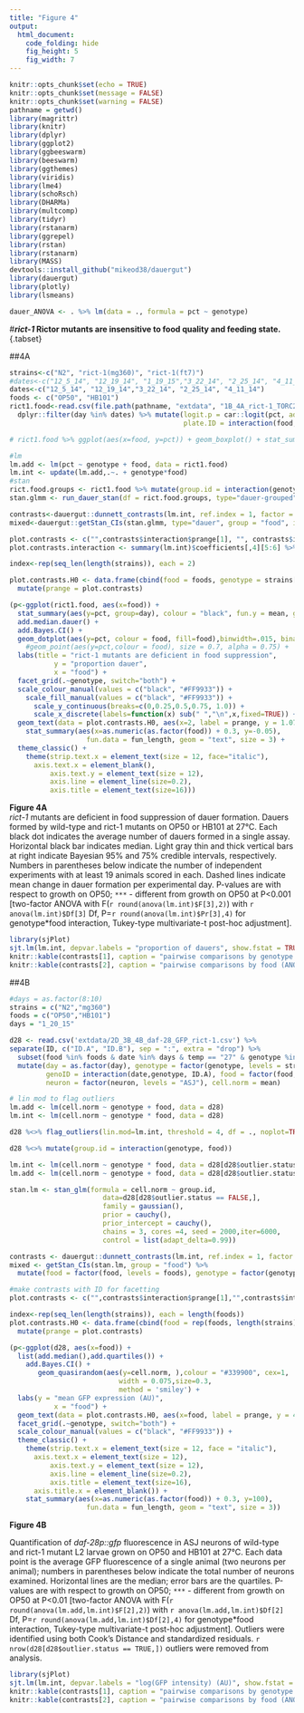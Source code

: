 ```yaml
---
title: "Figure 4"
output:
  html_document:
    code_folding: hide
    fig_height: 5
    fig_width: 7
---
```


```r
knitr::opts_chunk$set(echo = TRUE)
knitr::opts_chunk$set(message = FALSE)
knitr::opts_chunk$set(warning = FALSE)
pathname = getwd()
library(magrittr)
library(knitr)
library(dplyr)
library(ggplot2)
library(ggbeeswarm)
library(beeswarm)
library(ggthemes)
library(viridis)
library(lme4)
library(schoRsch)
library(DHARMa)
library(multcomp)
library(tidyr)
library(rstanarm)
library(ggrepel)
library(rstan)
library(rstanarm)
library(MASS)
devtools::install_github("mikeod38/dauergut")
library(dauergut)
library(plotly)
library(lsmeans)

dauer_ANOVA <- . %>% lm(data = ., formula = pct ~ genotype)
```


#__*rict-1* Rictor mutants are insensitive to food quality and feeding state. __{.tabset}

##4A

```r
strains<-c("N2", "rict-1(mg360)", "rict-1(ft7)")
#dates<-c("12_5_14", "12_19_14", "1_19_15","3_22_14", "2_25_14", "4_11_14")
dates<-c("12_5_14", "12_19_14","3_22_14", "2_25_14", "4_11_14")
foods <- c("OP50", "HB101")
rict1.food<-read.csv(file.path(pathname, "extdata", "1B_4A_rict-1_TORC2.csv"), header=TRUE) %>% format_dauer(p.dauer = "exclude") %>%
  dplyr::filter(day %in% dates) %>% mutate(logit.p = car::logit(pct, adjust=0.01), 
                                           plate.ID = interaction(food, plateID))

# rict1.food %>% ggplot(aes(x=food, y=pct)) + geom_boxplot() + stat_summary(aes(y=pct, group=day, colour = day), fun.y = mean, geom = "line") + facet_grid(.~genotype)

#lm
lm.add <- lm(pct ~ genotype + food, data = rict1.food)
lm.int <- update(lm.add,.~. + genotype*food)
#stan
rict.food.groups <- rict1.food %>% mutate(group.id = interaction(genotype, food))
stan.glmm <- run_dauer_stan(df = rict.food.groups, type="dauer-grouped", group = "food", intercept = FALSE)

```


```r
contrasts<-dauergut::dunnett_contrasts(lm.int, ref.index = 1, factor = "genotype", interaction = "food")
mixed<-dauergut::getStan_CIs(stan.glmm, type="dauer", group = "food", intercept = FALSE)

plot.contrasts <- c("",contrasts$interaction$prange[1], "", contrasts$interaction$prange[2], "", contrasts$interaction$prange[3])
plot.contrasts.interaction <- summary(lm.int)$coefficients[,4][5:6] %>% data.frame() %>% mutate(p.value = c(.[[1]],.[[2]]), genotype = strains[2:3]) %>% dauergut::prange()

index<-rep(seq_len(length(strains)), each = 2)

plot.contrasts.H0 <- data.frame(cbind(food = foods, genotype = strains[index])) %>%
  mutate(prange = plot.contrasts)

(p<-ggplot(rict1.food, aes(x=food)) +
  stat_summary(aes(y=pct, group=day), colour = "black", fun.y = mean, geom = "line", alpha = 0.2, linetype = 2) +
  add.median.dauer() +
  add.Bayes.CI() +
  geom_dotplot(aes(y=pct, colour = food, fill=food),binwidth=.015, binaxis="y", position="dodge", stackdir="center", size =.3) +
    #geom_point(aes(y=pct,colour = food), size = 0.7, alpha = 0.75) +
  labs(title = "rict-1 mutants are deficient in food suppression",
           y = "proportion dauer",
           x = "food") +
  facet_grid(.~genotype, switch="both") +
  scale_colour_manual(values = c("black", "#FF9933")) +
    scale_fill_manual(values = c("black", "#FF9933")) +
      scale_y_continuous(breaks=c(0,0.25,0.5,0.75, 1.0)) +
      scale_x_discrete(labels=function(x) sub(" ","\n",x,fixed=TRUE)) +
  geom_text(data = plot.contrasts.H0, aes(x=2, label = prange, y = 1.075, group = NULL), size = 4) +
    stat_summary(aes(x=as.numeric(as.factor(food)) + 0.3, y=-0.05),
                   fun.data = fun_length, geom = "text", size = 3) +
  theme_classic() + 
    theme(strip.text.x = element_text(size = 12, face="italic"),
      axis.text.x = element_blank(),
          axis.text.y = element_text(size = 12),
          axis.line = element_line(size=0.2),
          axis.title = element_text(size=16)))
```

**Figure 4A**  
_rict-1_ mutants are deficient in food suppression of dauer formation. Dauers formed by wild-type and rict-1 mutants on OP50 or HB101 at 27°C. Each black dot indicates the average number of dauers formed in a single assay. Horizontal black bar indicates median. Light gray thin and thick vertical bars at right indicate Bayesian 95% and 75% credible intervals, respectively. Numbers in parentheses below indicate the number of independent experiments with at least 19 animals scored in each. Dashed lines indicate mean change in dauer formation per experimental day. P-values are with respect to growth on OP50; `***` - different from growth on OP50 at P<0.001 [two-factor ANOVA with F(`r round(anova(lm.int)$F[3],2)`) with `r anova(lm.int)$Df[3]` Df, P=`r round(anova(lm.int)$Pr[3],4)` for genotype*food interaction, Tukey-type multivariate-t post-hoc adjustment].



```r
library(sjPlot)
sjt.lm(lm.int, depvar.labels = "proportion of dauers", show.fstat = TRUE)
knitr::kable(contrasts[1], caption = "pairwise comparisons by genotype (ANOVA)")
knitr::kable(contrasts[2], caption = "pairwise comparisons by food (ANOVA)")
```

##4B

```r
#days = as.factor(8:10)
strains = c("N2","mg360")
foods = c("OP50","HB101")
days = "1_20_15"

d28 <- read.csv('extdata/2D_3B_4B_daf-28_GFP_rict-1.csv') %>%
separate(ID, c("ID.A", "ID.B"), sep = ":", extra = "drop") %>%
  subset(food %in% foods & date %in% days & temp == "27" & genotype %in% strains & pheromone == 0 & neuron == "ASJ") %>% 
  mutate(day = as.factor(day), genotype = factor(genotype, levels = strains),
         genoID = interaction(date,genotype, ID.A), food = factor(food, levels = foods), 
         neuron = factor(neuron, levels = "ASJ"), cell.norm = mean)

# lin mod to flag outliers
lm.add <- lm(cell.norm ~ genotype + food, data = d28)
lm.int <- lm(cell.norm ~ genotype * food, data = d28)

d28 %<>% flag_outliers(lin.mod=lm.int, threshold = 4, df = ., noplot=TRUE)

d28 %<>% mutate(group.id = interaction(genotype, food))

lm.int <- lm(cell.norm ~ genotype * food, data = d28[d28$outlier.status == FALSE,])
lm.add <- lm(cell.norm ~ genotype + food, data = d28[d28$outlier.status == FALSE,])

stan.lm <- stan_glm(formula = cell.norm ~ group.id,
                       data=d28[d28$outlier.status == FALSE,],
                       family = gaussian(),
                       prior = cauchy(),
                       prior_intercept = cauchy(),
                       chains = 3, cores =4, seed = 2000,iter=6000,
                       control = list(adapt_delta=0.99))

contrasts <- dauergut::dunnett_contrasts(lm.int, ref.index = 1, factor = "genotype", interaction = "food")
mixed <- getStan_CIs(stan.lm, group = "food") %>% 
  mutate(food = factor(food, levels = foods), genotype = factor(genotype, levels = strains))

#make contrasts with ID for facetting
plot.contrasts <- c("",contrasts$interaction$prange[1],"",contrasts$interaction$prange[2])

index<-rep(seq_len(length(strains)), each = length(foods))
plot.contrasts.H0 <- data.frame(cbind(food = rep(foods, length(strains)), genotype = strains[index])) %>%
  mutate(prange = plot.contrasts)

(p<-ggplot(d28, aes(x=food)) +
  list(add.median(),add.quartiles()) +
    add.Bayes.CI() +
       geom_quasirandom(aes(y=cell.norm, ),colour = "#339900", cex=1,
                           width = 0.075,size=0.3,
                           method = 'smiley') +
  labs(y = "mean GFP expression (AU)",
           x = "food") +
  geom_text(data = plot.contrasts.H0, aes(x=food, label = prange, y = 4200, group = NULL), size = 4) + 
  facet_grid(.~genotype, switch="both") +
  scale_colour_manual(values = c("black", "#FF9933")) +
  theme_classic() +
    theme(strip.text.x = element_text(size = 12, face = "italic"),
      axis.text.x = element_text(size = 12),
          axis.text.y = element_text(size = 12),
          axis.line = element_line(size=0.2),
          axis.title = element_text(size=16),
      axis.title.x = element_blank()) +
    stat_summary(aes(x=as.numeric(as.factor(food)) + 0.3, y=100),
                   fun.data = fun_length, geom = "text", size = 3))

```

**Figure 4B**

Quantification of _daf-28p::gfp_ fluorescence in ASJ neurons of wild-type and rict-1 mutant L2 larvae grown on OP50 and HB101 at 27°C. Each data point is the average GFP fluorescence of a single animal (two neurons per animal); numbers in parentheses below indicate the total number of neurons examined. Horizontal lines are the median; error bars are the quartiles. P-values are with respect to growth on OP50; `***` - different from growth on OP50 at P<0.01 [two-factor ANOVA with F(`r round(anova(lm.add,lm.int)$F[2],2)`) with `r anova(lm.add,lm.int)$Df[2]` Df, P=`r round(anova(lm.add,lm.int)$Df[2],4)` for genotype*food interaction, Tukey-type multivariate-t post-hoc adjustment]. Outliers were identified using both Cook's Distance and standardized residuals. `r nrow(d28[d28$outlier.status == TRUE,])` outliers were removed from analysis. 


```r
library(sjPlot)
sjt.lm(lm.int, depvar.labels = "log(GFP intensity) (AU)", show.fstat = TRUE)
knitr::kable(contrasts[1], caption = "pairwise comparisons by genotype (ANOVA)")
knitr::kable(contrasts[2], caption = "pairwise comparisons by food (ANOVA)")
```
